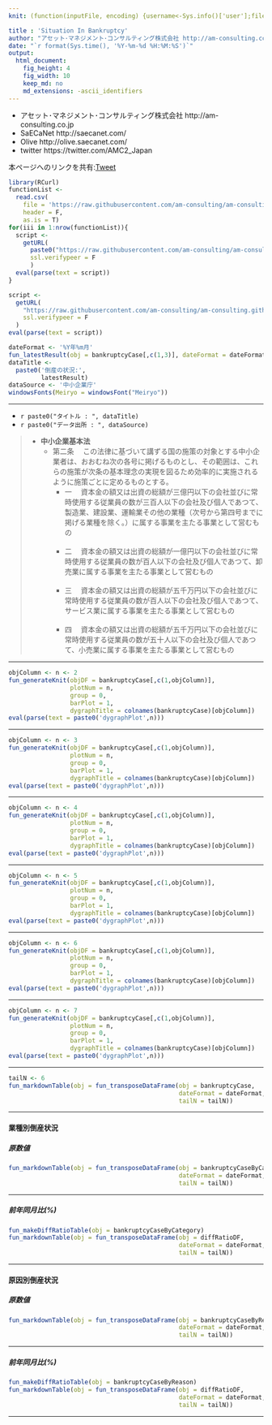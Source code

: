 ```yaml
---
knit: (function(inputFile, encoding) {username<-Sys.info()['user'];fileName<-'defaultPath.csv';pathToFile <-paste0('C:/Users/', username,'/Desktop/pathToCSV/');setwd(pathToFile);buf0<-read.csv(fileName,header = F,skip = 0,stringsAsFactor = F,check.names = F,fileEncoding = 'utf-8');timeStamp<-format(Sys.time(),'%Y%m%d%H%M%S');rmarkdown::render(inputFile, encoding = encoding, output_file = paste0('C:/Users/',username,buf0[2,1],'charts/','am-consulting.co.jp-SituationInBankruptcy.html')) })

title : 'Situation In Bankruptcy'
author: "アセット･マネジメント･コンサルティング株式会社 http://am-consulting.co.jp"
date: "`r format(Sys.time(), '%Y-%m-%d %H:%M:%S')`"
output: 
  html_document:
    fig_height: 4
    fig_width: 10
    keep_md: no
    md_extensions: -ascii_identifiers
---
```

<link href="http://knowledgevault.saecanet.com/components/rmarkdown-html.css" rel="stylesheet">
<style>.main-container {max-width : 1000px;}</style>
<script src="http://knowledgevault.saecanet.com/components/JavascriptCode.js"></script>

- アセット･マネジメント･コンサルティング株式会社 http://am-consulting.co.jp
- SaECaNet http://saecanet.com/
- Olive http://olive.saecanet.com/
- twitter https://twitter.com/AMC2_Japan

本ページへのリンクを共有:<a href="https://twitter.com/share" class="twitter-share-button" data-via="AMC2_Japan" data-size="large">Tweet</a> <script>!function(d,s,id){var js,fjs=d.getElementsByTagName(s)[0],p=/^http:/.test(d.location)?'http':'https';if(!d.getElementById(id)){js=d.createElement(s);js.id=id;js.src=p+'://platform.twitter.com/widgets.js';fjs.parentNode.insertBefore(js,fjs);}}(document, 'script', 'twitter-wjs');</script>

```r
library(RCurl)
functionList <-
  read.csv(
    file = 'https://raw.githubusercontent.com/am-consulting/am-consulting.github.io/master/csv/functionList.csv',
    header = F,
    as.is = T)
for(iii in 1:nrow(functionList)){
  script <- 
    getURL(
      paste0("https://raw.githubusercontent.com/am-consulting/am-consulting.github.io/master/", functionList[iii,1]),
      ssl.verifypeer = F
      )
  eval(parse(text = script))
}
```

```r
script <-
  getURL(
    "https://raw.githubusercontent.com/am-consulting/am-consulting.github.io/master/importSituationInBankruptcy.r",
    ssl.verifypeer = F
  )
eval(parse(text = script))
```

```r
dateFormat <- '%Y年%m月'
fun_latestResult(obj = bankruptcyCase[,c(1,3)], dateFormat = dateFormat, objColumn = -1)
dataTitle <- 
  paste0('倒産の状況:', 
         latestResult)
dataSource <- '中小企業庁'
windowsFonts(Meiryo = windowsFont("Meiryo"))
```

***

- `r paste0("タイトル : ", dataTitle)`
- `r paste0("データ出所 : ", dataSource)`

<blockquote>

- <b>中小企業基本法</b>
  - 第二条 　この法律に基づいて講ずる国の施策の対象とする中小企業者は、おおむね次の各号に掲げるものとし、その範囲は、これらの施策が次条の基本理念の実現を図るため効率的に実施されるように施策ごとに定めるものとする。
    - 一 　資本金の額又は出資の総額が三億円以下の会社並びに常時使用する従業員の数が三百人以下の会社及び個人であつて、製造業、建設業、運輸業その他の業種（次号から第四号までに掲げる業種を除く。）に属する事業を主たる事業として営むもの<br><br>
    - 二 　資本金の額又は出資の総額が一億円以下の会社並びに常時使用する従業員の数が百人以下の会社及び個人であつて、卸売業に属する事業を主たる事業として営むもの<br><br>
    - 三 　資本金の額又は出資の総額が五千万円以下の会社並びに常時使用する従業員の数が百人以下の会社及び個人であつて、サービス業に属する事業を主たる事業として営むもの<br><br>
    - 四 　資本金の額又は出資の総額が五千万円以下の会社並びに常時使用する従業員の数が五十人以下の会社及び個人であつて、小売業に属する事業を主たる事業として営むもの

</blockquote>

***

```r
objColumn <- n <- 2
fun_generateKnit(objDF = bankruptcyCase[,c(1,objColumn)],
                 plotNum = n,
                 group = 0,
                 barPlot = 1,
                 dygraphTitle = colnames(bankruptcyCase)[objColumn])
eval(parse(text = paste0('dygraphPlot',n)))
```

***

```r
objColumn <- n <- 3
fun_generateKnit(objDF = bankruptcyCase[,c(1,objColumn)],
                 plotNum = n,
                 group = 0,
                 barPlot = 1,
                 dygraphTitle = colnames(bankruptcyCase)[objColumn])
eval(parse(text = paste0('dygraphPlot',n)))
```

***

```r
objColumn <- n <- 4
fun_generateKnit(objDF = bankruptcyCase[,c(1,objColumn)],
                 plotNum = n,
                 group = 0,
                 barPlot = 1,
                 dygraphTitle = colnames(bankruptcyCase)[objColumn])
eval(parse(text = paste0('dygraphPlot',n)))
```

***

```r
objColumn <- n <- 5
fun_generateKnit(objDF = bankruptcyCase[,c(1,objColumn)],
                 plotNum = n,
                 group = 0,
                 barPlot = 1,
                 dygraphTitle = colnames(bankruptcyCase)[objColumn])
eval(parse(text = paste0('dygraphPlot',n)))
```

***

```r
objColumn <- n <- 6
fun_generateKnit(objDF = bankruptcyCase[,c(1,objColumn)],
                 plotNum = n,
                 group = 0,
                 barPlot = 1,
                 dygraphTitle = colnames(bankruptcyCase)[objColumn])
eval(parse(text = paste0('dygraphPlot',n)))
```

***

```r
objColumn <- n <- 7
fun_generateKnit(objDF = bankruptcyCase[,c(1,objColumn)],
                 plotNum = n,
                 group = 0,
                 barPlot = 1,
                 dygraphTitle = colnames(bankruptcyCase)[objColumn])
eval(parse(text = paste0('dygraphPlot',n)))
```

***

```r
tailN <- 6
fun_markdownTable(obj = fun_transposeDataFrame(obj = bankruptcyCase,
                                               dateFormat = dateFormat,
                                               tailN = tailN))
```

***

#### 業種別倒産状況
##### 原数値

```r
fun_markdownTable(obj = fun_transposeDataFrame(obj = bankruptcyCaseByCategory,
                                               dateFormat = dateFormat,
                                               tailN = tailN))
```

***

##### 前年同月比(%)

```r
fun_makeDiffRatioTable(obj = bankruptcyCaseByCategory)
fun_markdownTable(obj = fun_transposeDataFrame(obj = diffRatioDF,
                                               dateFormat = dateFormat,
                                               tailN = tailN))
```

***
#### 原因別倒産状況
##### 原数値

```r
fun_markdownTable(obj = fun_transposeDataFrame(obj = bankruptcyCaseByReason,
                                               dateFormat = dateFormat,
                                               tailN = tailN))
```

***

##### 前年同月比(%)

```r
fun_makeDiffRatioTable(obj = bankruptcyCaseByReason)
fun_markdownTable(obj = fun_transposeDataFrame(obj = diffRatioDF,
                                               dateFormat = dateFormat,
                                               tailN = tailN))
```

***

<script>MakeNegative();</script>
<script>
  (function(i,s,o,g,r,a,m){i['GoogleAnalyticsObject']=r;i[r]=i[r]||function(){
  (i[r].q=i[r].q||[]).push(arguments)},i[r].l=1*new Date();a=s.createElement(o),
  m=s.getElementsByTagName(o)[0];a.async=1;a.src=g;m.parentNode.insertBefore(a,m)
  })(window,document,'script','https://www.google-analytics.com/analytics.js','ga');

  ga('create', 'UA-3077339-5', 'auto');
  ga('send', 'pageview');

</script>
